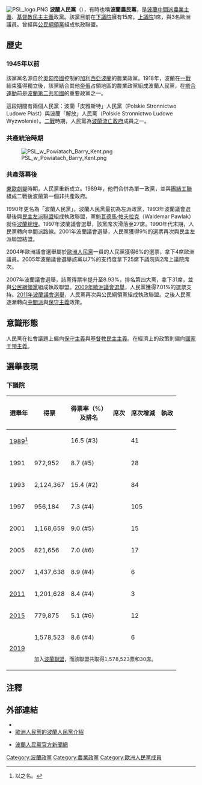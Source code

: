{{Infobox political party
| country       = 波蘭
| name    = 波蘭人民黨
| name_native   = Polskie Stronnictwo Ludowe
| colours       = [[綠色|綠色]]
| logo    = Polnische Bauernpartei (PSL) Logo.svg
| logo_size = 200px
| colorcode     = #218429
| leader        = Władysław Kosiniak-Kamysz
| foundation    = 1990年5月5日
| ideology      = [[農業主義|農業主義]]<ref name="Nordsieck">{{cite web|url=http://parties-and-elections.eu/poland.html|title=Poland|website=Parties and Elections in Europe|last=Nordsieck|first=Wolfram|year=2019|accessdate=2 December 2019|archive-date=2020-04-30|archive-url=https://web.archive.org/web/20200430015612/http://parties-and-elections.eu/poland.html|dead-url=no}}</ref><br />[[基督教民主主義|基督教民主主義]]<ref name="Nordsieck"/><ref name="wpolityce.pl">{{cite web|url=https://wpolityce.pl/polityka/374820-kosiniak-kamysz-w-wyborach-do-sejmikow-wojewodztw-i-rad-powiatow-psl-pojdzie-raczej-samodzielnie|title=Kosiniak-Kamysz: W wyborach do sejmików województw i rad powiatów PSL pójdzie raczej samodzielnie|website=wpolityce.pl|archiveurl=https://web.archive.org/web/20180104111443/https://wpolityce.pl/polityka/374820-kosiniak-kamysz-w-wyborach-do-sejmikow-wojewodztw-i-rad-powiatow-psl-pojdzie-raczej-samodzielnie|archivedate=4 January 2018}}</ref><br />[[農民運動|農民運動]]<ref>{{cite web|url=https://www.psl.pl/historia/|title=PSl. Nasza Historia|website=psl.pl|language=pl|access-date=2019-05-08|archive-date=2021-02-03|archive-url=https://web.archive.org/web/20210203191629/https://www.psl.pl/historia/|dead-url=no}}</ref><br>[[社会保守主义|社会保守主义]]<ref name="wpolityce.pl"/><br>[[自由保守主义|自由保守主义]]<ref name="wpolityce.pl"/><br>[[親歐洲主義|親歐洲主義]]<ref>{{Cite web|url=http://wiadomosci.gazeta.pl/wiadomosci/7,114884,24485461,psl-wchodzi-do-koalicji-europejskiej-kosiniak-kamysz-to-nie.html#s=BoxOpImg1|title=PSL wchodzi do Koalicji Europejskiej. Kosiniak-Kamysz: To nie jest "antyzwiązek"|website=gazeta.pl|language=pl|access-date=2019-02-23|archive-date=2021-03-08|archive-url=https://web.archive.org/web/20210308120446/https://wiadomosci.gazeta.pl/wiadomosci/7,114884,24485461,psl-wchodzi-do-koalicji-europejskiej-kosiniak-kamysz-to-nie.html#s=BoxOpImg1|dead-url=no}}</ref><br>[[环境保护主义|环境保护主义]]<ref>{{cite web|url=https://www.psl.pl/ekologia/|title=PSL - ekologia|website=psl.pl|language=PL|access-date=2019-05-08|archive-url=https://web.archive.org/web/20190417092317/https://www.psl.pl/ekologia/|archive-date=2019-04-17|dead-url=yes}}</ref>
| position      = [[中間派|中间]]至[[中间偏右|中间偏右]]
| headquarters  = ul. Grzybowska 4, 00-131 Warsaw
| international = [[中間派民主國際|中間派民主國際]]
| european      = [[歐洲人民黨|歐洲人民黨]]
| europarl      = [[歐洲人民黨|歐洲人民黨]]
| website       = {{URL|www.psl.pl}}
| seats1_title  = [[波蘭共和國下議院|下議院]]
| seats1        = {{Infobox political party/seats|19|460|hex=#218429}}
| seats2_title  = [[波蘭共和國上議院|上議院]]
| seats2        = {{Infobox political party/seats|2|100|hex=#218429}}
| seats3_title  = [[歐洲議會|歐洲議會]]
| seats3        = {{Infobox political party/seats|3|52|hex=#218429}}
}}
[[File:PSL_logo.PNG|thumb]]
'''波蘭人民黨'''（{{lang-pl|'''Polskie Stronnictwo Ludowe''', '''PSL'''}}），有時也稱'''波蘭農民黨'''，是[[波蘭|波蘭]][[中間派|中間派]][[農業主義|農業主義]]、[[基督教民主主義|基督教民主主義]]政黨。該黨目前在[[波蘭共和國下議院|下議院]]擁有15席，[[波蘭共和國上議院|上議院]]1席，與3名歐洲議員。曾經與[[公民綱領_(波蘭)|公民綱領黨]]組成執政聯盟。

==歷史==
===1945年以前===
該黨黨名源自於[[奧匈帝國|奧匈帝國]]控制的[[加利西亚和洛多梅里亚王国|加利西亞波蘭]]的農業政黨。1918年，波蘭在[[一戰|一戰]]結束獲得獨立後，該黨結合其他[[帝俄|帝俄]]占領地區的農業政黨組成波蘭人民黨，在[[癒合運動|癒合運動]]前是[[波蘭第二共和國|波蘭第二共和國]]的重要政黨之一。

這段期間有兩個人民黨：波蘭「皮雅斯特」人民黨（Polskie Stronnictwo Ludowe Piast）與波蘭「解放」人民黨（Polskie Stronnictwo Ludowe Wyzwolenie）。[[二戰|二戰]]時期，人民黨為[[波蘭流亡政府|波蘭流亡政府]]成員之一。

===共產統治時期===
[[File:PSL_w_Powiatach_Barry_Kent.png|right]]

===共產落幕後===
[[東歐劇變|東歐劇變]]時期，人民黨重新成立。1989年，他們合併為單一政黨，並與[[團結工聯|團結工聯]]組成二戰後波蘭第一個非共產政府。

1990年更名為「波蘭人民黨」。波蘭人民黨最初為左派政黨，1993年波蘭議會選舉後與[[民主左派聯盟|民主左派聯盟]]組成執政聯盟，黨魁[[瓦德馬·帕夫拉克|瓦德馬·帕夫拉克]]（Waldemar Pawlak）就任[[波蘭總理|波蘭總理]]。1997年波蘭議會選舉，該黨席次滑落至27席。1990年代末期，人民黨轉向中間派路線。2001年波蘭議會選舉，人民黨獲得9%的選票再次與民主左派聯盟結盟。

2004年歐洲議會選舉屬於[[歐洲人民黨|歐洲人民黨]]一員的人民黨獲得6%的選票，拿下4席歐洲議員。2005年波蘭議會選舉該黨以7%的支持度拿下25席下議院與2席上議院席次。

2007年波蘭議會選舉，該黨得票率提升至8.93%，排名第四大黨，拿下31席，並與[[公民綱領_(波蘭)|公民綱領黨]]組成執政聯盟。[[2009年歐洲議會選舉|2009年歐洲議會選舉]]，人民黨獲得7.01%的選票支持。[[2011年波蘭議會選舉|2011年波蘭議會選舉]]，人民黨再次與公民綱領黨組成執政聯盟。之後人民黨逐漸轉向[[中間派|中間派]]與[[保守主義|保守主義]]政策。

==意識形態==
人民黨在社會議題上偏向[[社会保守主义|保守主義]]與[[基督教民主主義|基督教民主主義]]。在經濟上的政策則偏向[[凱恩斯主義|國家干預主義]]。

==選舉表現==
===下議院===
{| class=wikitable
|-
! 選舉年
! 得票
! 得票率（%）<br />及排名
! 席次
! 席次增減
! 執政
|-
! [[1989年波蘭國會大選|1989]]<ref>以{{le|联合人民党|United People's Party (Poland)}}之名。</ref>
| 
| 16.5 (#3)
| {{Composition bar|76|460|hex=#009900}}
| {{decrease}} 41 
| {{yes2|聯合政府}}
|-
! 1991
| 972,952
| 8.7 (#5)
| {{Composition bar|48|460|hex=#009900}}
| {{decrease}} 28
| {{yes2|支持政府}}
|-
! 1993
| 2,124,367
| 15.4 (#2)
| {{Composition bar|132|460|hex=#009900}}
| {{increase}} 84
| {{yes2|聯合政府}}
|-
! 1997
| 956,184
| 7.3 (#4)
| {{Composition bar|27|460|hex=#009900}}
| {{decrease}} 105
|{{no2|反對黨}}
|-
! 2001
| 1,168,659
| 9.0 (#5)
| {{Composition bar|42|460|hex=#009900}}
| {{increase}} 15
| {{yes2|聯合政府}}
|-
! 2005
| 821,656
| 7.0 (#6)
| {{Composition bar|25|460|hex=#009900}}
| {{decrease}} 17
| {{no2|反對黨}}
|-
! 2007
| 1,437,638
| 8.9 (#4)
| {{Composition bar|31|460|hex=#009900}}
| {{increase}} 6
| {{yes2|聯合政府}}
|-
! [[2011年波蘭議會選舉|2011]]
| 1,201,628
| 8.4 (#4)
| {{Composition bar|28|460|hex=#009900}}
| {{decrease}} 3
| {{yes2|聯合政府}}
|-
! [[2015年波蘭議會選舉|2015]]
| 779,875
| 5.1 (#6)
| {{Composition bar|16|460|hex=#009900}}
| {{decrease}} 12
| {{no2|反對黨}}
|-
! rowspan="2" |[[2019年波蘭議會選舉|2019]]
|1,578,523
|8.6 (#4)
|{{Composition bar|23|460|hex=#009900}}
|{{increase}} 6
| {{no2|反對黨}}
|-
| colspan="5" |<small>加入[[波蘭聯盟|波蘭聯盟]]，而該聯盟共取得1,578,523票和30席。</small>
|}

==注釋==
{{Reflist}}

==外部連結==
{{Commons category|Polskie Stronnictwo Ludowe}}
* {{Official website|http://www.psl.pl}}
* [http://www.epp.eu/countryPgparty.asp?cid=20&pid=2 歐洲人民黨的波蘭人民黨介紹] {{Wayback|url=http://www.epp.eu/countryPgparty.asp?cid=20&pid=2 |date=20120403170431 }}
* {{pl icon}}[https://web.archive.org/web/20110719131219/http://pslnewsy.pl/ 波蘭人民黨官方新聞網]

{{波蘭政黨}}

{{Authority control}}
[[Category:波蘭政黨|Category:波蘭政黨]]
[[Category:農業政黨|Category:農業政黨]]
[[Category:歐洲人民黨成員|Category:歐洲人民黨成員]]